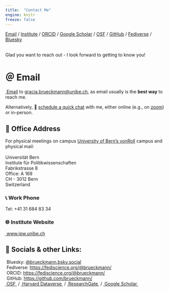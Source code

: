 ```yaml
---
title:  "Contact Me"
engine: knitr
freeze: false
---
```

 
 ```{=html}
  <p class="text-center">
 <a href="mailto:gracia.brueckmann@unibe.ch"><i class="bi bi-send-plus"></i></i>Email</a> / 
 <a href="https://www.ipw.unibe.ch/about_us/people/dr_brueckmann_gracia/index_eng.html"><i class="bi bi-briefcase-fill"></i>Institute</a> / 
 <a href="https://orcid.org/0000-0001-5674-2343"><i class="ai ai-orcid"></i>ORCID</a> / 
 <a href="https://scholar.google.ch/citations?user=CrgXLfIAAAAJ&amp;hl=en/"><i class="ai ai-google-scholar"></i>Google Scholar</a> / 
 <a href="https://osf.io/rbnhe/"><i class="ai ai-osf"></i>OSF</a> / 
 <a href="https://github.com/brueckmann/"><i class="bi bi-github"></i>GitHub</a> / 
 <a href="https://fediscience.org/@brueckmann/"><i class="bi bi-mastodon"></i>Fediverse</a> / 
 <a href="https://bsky.app/profile/brueckmann.bsky.social/"><i class="bi bi-bluesky"></i>Bluesky</a> <br><br>
</p>
```

 Glad you want to reach out - I look forward to getting to know you! 
 

# ＠ Email 

```{=html}
   <p ><a href="mailto:gracia.brueckmann@unibe.ch"><i class="bi bi-send-plus"></i></i>&nbsp;Email</a> to <a href="mailto:gracia.brueckmann@unibe.ch">gracia.brueckmann@unibe.ch</a>, as email usually is the <strong>best way</strong> to reach me.<br></p>
```
Alternatively, 📆 [schedule a quick chat](https://cal.com/brueckmann/quick-chat-15) with me, either online (e.g., on  [zoom](https://unibe-ch.zoom.us/my/graciabrueckmann)) or in-person.


## 🏢 Office Address

For physical meetings on campus [University of Bern's vonRoll](https://www.unibe.ch/university/campus_and_infrastructure/campus_maps_and_lecture_halls_and_classrooms/maps/12_vonroll_area/index_eng.html) campus and physical mail: <br><br>
Universität Bern <br> 
Institute für Politikwissenschaften <br> 
Fabrikstrasse 8 <br> 
Office: A 169 <br> 
CH - 3012 Bern <br> 
Switzerland <br> 

### 📞 Work Phone 

Tel:  +41 31 684 83 34 <br> 

### 🌐 Institute Website 

 ```{=html}
  <p>
 <a href="https://www.ipw.unibe.ch/about_us/people/dr_brueckmann_gracia/index_eng.html"><i class="bi bi-briefcase-fill"></i>&nbsp;www.ipw.unibe.ch</a><br> 
 
 ```

## 🔗 Socials & other Links:

 ```{=html}
  <p>
  <a href="https://bsky.app/profile/brueckmann.bsky.social/"><i class="bi bi-bluesky"></i></a>&nbsp;Bluesky:&nbsp;<a href="https://bsky.app/profile/brueckmann.bsky.social/">@brueckmann.bsky.social</a><br>

  <a href="https://fediscience.org/@brueckmann/"><i class="bi-mastodon"></i></a>&nbsp;Fediverse:&nbsp;<a href="https://fediscience.org/@brueckmann/">https://fediscience.org/@brueckmann/</a><br>
 
 <a href="https://orcid.org/0000-0001-5674-2343"><i class="ai ai-orcid"></i></a>&nbsp;ORCID:&nbsp;<a href="0000-0001-5674-2343">https://fediscience.org/@brueckmann/</a><br>

 <a href="https://github.com/brueckmann/"><i class="bi bi-github"></i></a>&nbsp;GitHub:&nbsp;<a href="brueckmann">https://github.com/brueckmann/</a><br>
 
 <a href="https://osf.io/rbnhe/"><i class="ai ai-osf"></i>&nbsp;OSF&nbsp;</a> / 
 <a href="https://dataverse.harvard.edu/dataverse/harvard?q=br%C3%BCckmann"><i class="ai ai-dataverse"></i>&nbsp;Harvard&nbsp;Dataverse&nbsp;</a> / 
 <a href="https://https://www.researchgate.net/profile/G-Brueckmann/"><i class="ai ai-researchgate"></i>&nbsp;ResearchGate&nbsp;</a> / 
 <a href="https://scholar.google.ch/citations?user=CrgXLfIAAAAJ&amp;hl=en/"><i class="ai ai-google-scholar"></i>&nbsp;Google&nbsp;Scholar&nbsp;</a> <br></p>
```



